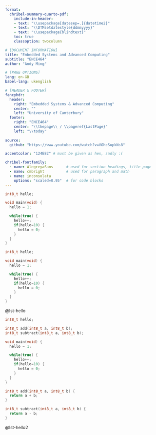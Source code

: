 ```yaml
---
format:
  chribel-summary-quarto-pdf:
    include-in-header:
    - text: "\\usepackage[datesep=.]{datetime2}"
    - text: "\\DTMsetdatestyle{ddmmyyyy}"
    - text: "\\usepackage{blindtext}"
    toc: true
    classoption: twocolumn

# [DOCUMENT INFORMATION]
title: "Embedded Systems and Advanced Computing"
subtitle: "ENCE464"
author: "Andy Ming"

# [PAGE OPTIONS]
lang: en-GB
babel-lang: ukenglish

# [HEADER & FOOTER]
fancyhdr:
  header:
    right: "Embedded Systems & Advanced Computing"
    center: ""
    left: "University of Canterbury"
  footer:
    right: "ENCE464"
    center: "\\thepage\\ / \\pageref{LastPage}"
    left: "\\today"
  
source:
  github: "https://www.youtube.com/watch?v=VGhcSupkNs8"

accentcolor: "124E82" # must be given as hex, sadly :(

chribel-fontfamily:
  - name: AlegreyaSans      # used for section headings, title page
  - name: cmbright          # used for paragraph and math
  - name: inconsolata
    options: "scaled=0.95"  # for code blocks
---
```


```cpp
int8_t hello;

void main(void) {
  hello = 1;

  while(true) {
    hello++;
    if(hello=10) {
      hello = 0;
    }
  }
}
```

```{#lst-hello .cpp lst-cap="hello"}
int8_t hello;

void main(void) {
  hello = 1;

  while(true) {
    hello++;
    if(hello=10) {
      hello = 0;
    }
  }
}
```

@lst-hello

:::{#lst-hello2 lst-cap="hello"}
:::

`\vspace{-4mm}`{=latex}

```cpp
int8_t hello;

int8_t add(int8_t a, int8_t b);
int8_t subtract(int8_t a, int8_t b);

void main(void) {
  hello = 1;

  while(true) {
    hello++;
    if(hello=10) {
      hello = 0;
    }
  }
}

int8_t add(int8_t a, int8_t b) {
  return a + b;
}

int8_t subtract(int8_t a, int8_t b) {
  return a - b;
}
```



```{=latex}
\blindtext

\blindtext
```

@lst-hello2